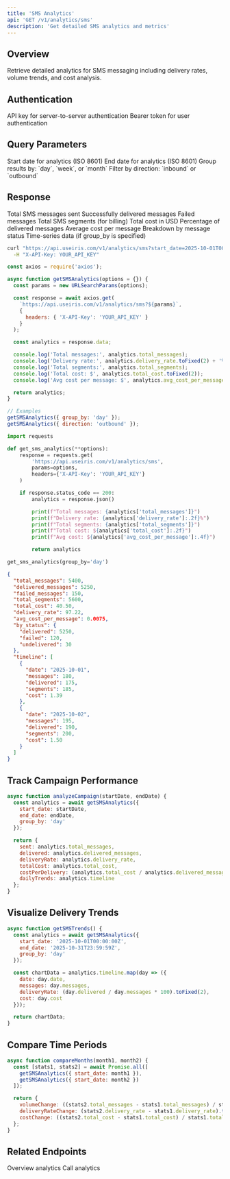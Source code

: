 ```yaml
---
title: 'SMS Analytics'
api: 'GET /v1/analytics/sms'
description: 'Get detailed SMS analytics and metrics'
---
```


## Overview

Retrieve detailed analytics for SMS messaging including delivery rates, volume trends, and cost analysis.

## Authentication

<ParamField header="X-API-Key" type="string">
  API key for server-to-server authentication
</ParamField>

<ParamField header="Authorization" type="string">
  Bearer token for user authentication
</ParamField>

## Query Parameters

<ParamField query="start_date" type="string">
  Start date for analytics (ISO 8601)
</ParamField>

<ParamField query="end_date" type="string">
  End date for analytics (ISO 8601)
</ParamField>

<ParamField query="group_by" type="string">
  Group results by: `day`, `week`, or `month`
</ParamField>

<ParamField query="direction" type="string">
  Filter by direction: `inbound` or `outbound`
</ParamField>

## Response

<ResponseField name="total_messages" type="integer">
  Total SMS messages sent
</ResponseField>

<ResponseField name="delivered_messages" type="integer">
  Successfully delivered messages
</ResponseField>

<ResponseField name="failed_messages" type="integer">
  Failed messages
</ResponseField>

<ResponseField name="total_segments" type="integer">
  Total SMS segments (for billing)
</ResponseField>

<ResponseField name="total_cost" type="number">
  Total cost in USD
</ResponseField>

<ResponseField name="delivery_rate" type="number">
  Percentage of delivered messages
</ResponseField>

<ResponseField name="avg_cost_per_message" type="number">
  Average cost per message
</ResponseField>

<ResponseField name="by_status" type="object">
  Breakdown by message status
</ResponseField>

<ResponseField name="timeline" type="array">
  Time-series data (if group_by is specified)
</ResponseField>

<RequestExample>

```bash cURL
curl "https://api.useiris.com/v1/analytics/sms?start_date=2025-10-01T00:00:00Z&group_by=day" \
  -H "X-API-Key: YOUR_API_KEY"
```

```javascript Node.js
const axios = require('axios');

async function getSMSAnalytics(options = {}) {
  const params = new URLSearchParams(options);

  const response = await axios.get(
    `https://api.useiris.com/v1/analytics/sms?${params}`,
    {
      headers: { 'X-API-Key': 'YOUR_API_KEY' }
    }
  );

  const analytics = response.data;

  console.log('Total messages:', analytics.total_messages);
  console.log('Delivery rate:', analytics.delivery_rate.toFixed(2) + '%');
  console.log('Total segments:', analytics.total_segments);
  console.log('Total cost: $', analytics.total_cost.toFixed(2));
  console.log('Avg cost per message: $', analytics.avg_cost_per_message.toFixed(4));

  return analytics;
}

// Examples
getSMSAnalytics({ group_by: 'day' });
getSMSAnalytics({ direction: 'outbound' });
```

```python Python
import requests

def get_sms_analytics(**options):
    response = requests.get(
        'https://api.useiris.com/v1/analytics/sms',
        params=options,
        headers={'X-API-Key': 'YOUR_API_KEY'}
    )

    if response.status_code == 200:
        analytics = response.json()

        print(f"Total messages: {analytics['total_messages']}")
        print(f"Delivery rate: {analytics['delivery_rate']:.2f}%")
        print(f"Total segments: {analytics['total_segments']}")
        print(f"Total cost: ${analytics['total_cost']:.2f}")
        print(f"Avg cost: ${analytics['avg_cost_per_message']:.4f}")

        return analytics

get_sms_analytics(group_by='day')
```

</RequestExample>

<ResponseExample>

```json Success Response (200)
{
  "total_messages": 5400,
  "delivered_messages": 5250,
  "failed_messages": 150,
  "total_segments": 5600,
  "total_cost": 40.50,
  "delivery_rate": 97.22,
  "avg_cost_per_message": 0.0075,
  "by_status": {
    "delivered": 5250,
    "failed": 120,
    "undelivered": 30
  },
  "timeline": [
    {
      "date": "2025-10-01",
      "messages": 180,
      "delivered": 175,
      "segments": 185,
      "cost": 1.39
    },
    {
      "date": "2025-10-02",
      "messages": 195,
      "delivered": 190,
      "segments": 200,
      "cost": 1.50
    }
  ]
}
```

</ResponseExample>

## Track Campaign Performance

```javascript
async function analyzeCampaign(startDate, endDate) {
  const analytics = await getSMSAnalytics({
    start_date: startDate,
    end_date: endDate,
    group_by: 'day'
  });

  return {
    sent: analytics.total_messages,
    delivered: analytics.delivered_messages,
    deliveryRate: analytics.delivery_rate,
    totalCost: analytics.total_cost,
    costPerDelivery: (analytics.total_cost / analytics.delivered_messages).toFixed(4),
    dailyTrends: analytics.timeline
  };
}
```

## Visualize Delivery Trends

```javascript
async function getSMSTrends() {
  const analytics = await getSMSAnalytics({
    start_date: '2025-10-01T00:00:00Z',
    end_date: '2025-10-31T23:59:59Z',
    group_by: 'day'
  });

  const chartData = analytics.timeline.map(day => ({
    date: day.date,
    messages: day.messages,
    deliveryRate: (day.delivered / day.messages * 100).toFixed(2),
    cost: day.cost
  }));

  return chartData;
}
```

## Compare Time Periods

```javascript
async function compareMonths(month1, month2) {
  const [stats1, stats2] = await Promise.all([
    getSMSAnalytics({ start_date: month1 }),
    getSMSAnalytics({ start_date: month2 })
  ]);

  return {
    volumeChange: ((stats2.total_messages - stats1.total_messages) / stats1.total_messages * 100).toFixed(2),
    deliveryRateChange: (stats2.delivery_rate - stats1.delivery_rate).toFixed(2),
    costChange: ((stats2.total_cost - stats1.total_cost) / stats1.total_cost * 100).toFixed(2)
  };
}
```

## Related Endpoints

<CardGroup cols={2}>
  <Card title="Dashboard" icon="chart-pie" href="/api-reference/analytics/dashboard">
    Overview analytics
  </Card>
  <Card title="Call Analytics" icon="phone" href="/api-reference/analytics/calls">
    Call analytics
  </Card>
</CardGroup>
